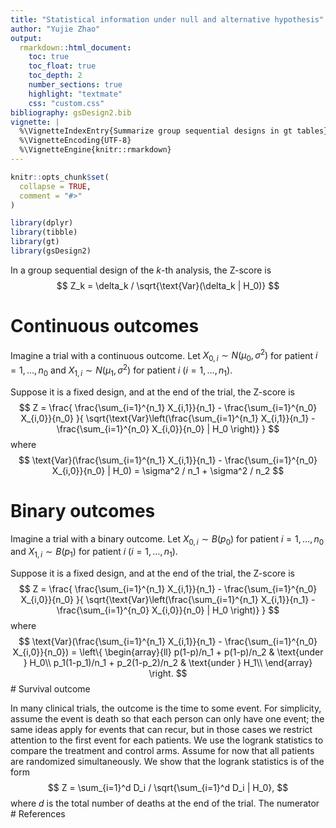 ```yaml
---
title: "Statistical information under null and alternative hypothesis"
author: "Yujie Zhao"
output:
  rmarkdown::html_document:
    toc: true
    toc_float: true
    toc_depth: 2
    number_sections: true
    highlight: "textmate"
    css: "custom.css"
bibliography: gsDesign2.bib
vignette: |
  %\VignetteIndexEntry{Summarize group sequential designs in gt tables}
  %\VignetteEncoding{UTF-8}
  %\VignetteEngine{knitr::rmarkdown}
---
```


```r
knitr::opts_chunk$set(
  collapse = TRUE,
  comment = "#>"
)
```

```r
library(dplyr)
library(tibble)
library(gt)
library(gsDesign2)
```

In a group sequential design of the $k$-th analysis, the Z-score is
$$
  Z_k = \delta_k / \sqrt{\text{Var}(\delta_k | H_0)}
$$

# Continuous outcomes

Imagine a trial with a continuous outcome. Let $X_{0, i} \sim N(\mu_0, \sigma^2)$ for patient $i = 1, \ldots, n_0$ and $X_{1,i} \sim N(\mu_1, \sigma^2)$ for patient $i$ ($i = 1, \ldots, n_1$). 

Suppose it is a fixed design, and at the end of the trial, the Z-score is 
$$
  Z 
  = 
  \frac{
    \frac{\sum_{i=1}^{n_1} X_{i,1}}{n_1} - \frac{\sum_{i=1}^{n_0} X_{i,0}}{n_0}
  }{
    \sqrt{\text{Var}\left(\frac{\sum_{i=1}^{n_1} X_{i,1}}{n_1} - \frac{\sum_{i=1}^{n_0} X_{i,0}}{n_0} | H_0 \right)}
  }
$$
where 
$$
  \text{Var}(\frac{\sum_{i=1}^{n_1} X_{i,1}}{n_1} - \frac{\sum_{i=1}^{n_0} X_{i,0}}{n_0} | H_0)
  = 
  \sigma^2 / n_1 + \sigma^2 / n_2
$$

# Binary outcomes

Imagine a trial with a binary outcome. Let $X_{0, i} \sim B(p_0)$ for patient $i = 1, \ldots, n_0$ and $X_{1,i} \sim B(p_1)$ for patient $i$ ($i = 1, \ldots, n_1$). 

Suppose it is a fixed design, and at the end of the trial, the Z-score is 
$$
  Z 
  = 
  \frac{
    \frac{\sum_{i=1}^{n_1} X_{i,1}}{n_1} - \frac{\sum_{i=1}^{n_0} X_{i,0}}{n_0}
  }{
    \sqrt{\text{Var}\left(\frac{\sum_{i=1}^{n_1} X_{i,1}}{n_1} - \frac{\sum_{i=1}^{n_0} X_{i,0}}{n_0} | H_0 \right)}
  }
$$
where 
$$
  \text{Var}(\frac{\sum_{i=1}^{n_1} X_{i,1}}{n_1} - \frac{\sum_{i=1}^{n_0} X_{i,0}}{n_0})
  =
  \left\{
    \begin{array}{ll}
      p(1-p)/n_1 + p(1-p)/n_2           & \text{under } H_0\\
      p_1(1-p_1)/n_1 + p_2(1-p_2)/n_2   & \text{under } H_1\\
    \end{array}
  \right.
$$
# Survival outcome

In many clinical trials, the outcome is the time to some event. For simplicity, assume the event is death so that each person can only have one event; the same ideas apply for events that can recur, but in those cases we restrict attention to the first event for each patients. We use the logrank statistics to compare the treatment and control arms. Assume for now that all patients are randomized simultaneously. We show that the logrank statistics is of the form
$$
  Z = \sum_{i=1}^d D_i / \sqrt{\sum_{i=1}^d D_i | H_0},
$$
where $d$ is the total number of deaths at the end of the trial. The numerator 
# References
